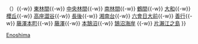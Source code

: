 {{鐵道路線
|模板名稱 = 江之島線 (小田急電鐵)
|名稱 = [[File:Odakyu electric railway company logos.svg|60px|小田急電鐵|link=小田急電鐵]] <small>[[小田急電鐵]]</small> [[江之島線 (小田急電鐵)|江之島線]] [[File:Odakyu enoshima.svg|18px|OE]] 
|代表色 = #2288CC
|車站列表 = （[[Template:小田原線|新宿、町田方向]] ←）[[相模大野站|相模大野]]{{-w}} （{{link-ja|相模大野分歧點|相模大野分岐点}}）{{-w}} [[東林間站|東林間]]{{-w}} [[中央林間站|中央林間]]{{-w}} [[南林間站|南林間]]{{-w}} [[鶴間站|鶴間]]{{-w}} [[大和站 (神奈川縣)|大和]]{{-w}} [[櫻丘站|櫻丘]]{{-w}} [[高座澀谷站|高座澀谷]]{{-w}} [[長後站|長後]]{{-w}} [[湘南台站|湘南台]]{{-w}} [[六會日大前站|六會日大前]]{{-w}} [[善行站|善行]]{{-w}} [[藤澤本町站|藤澤本町]]{{-w}} [[藤澤站|藤澤]]{{-w}} [[本鵠沼站|本鵠沼]]{{-w}} [[鵠沼海岸站|鵠沼海岸]] {{-w}} [[片瀨江之島站|片瀨江之島]]
}}<noinclude>
[[Category:小田急電鐵路線模板|Enoshima]]
</noinclude>